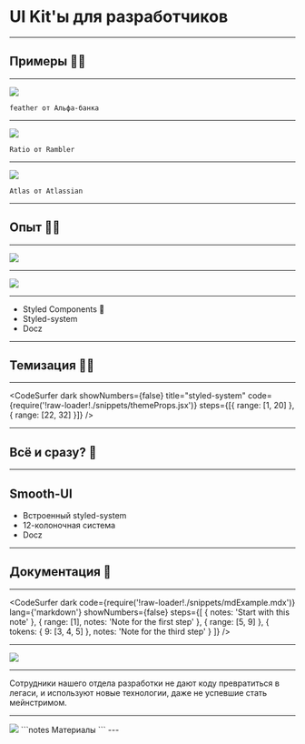 
<Head>
  <title>UI kits</title>
</Head>


# UI Kit'ы для разработчиков

---


## Примеры 🏄‍♂️

---


<Image src="./assets/alfaExample.png" />

```notes
feather от Альфа-банка
```

---


<Image src="./assets/ramblerExample.png" />

```notes
Ratio от Rambler
```

---


<Image src="./assets/atlasExample.png" />

```notes
Atlas от Atlassian
```

---


## Опыт 👷‍♂️

---


<Image size="67vh" src="./assets/horse.jpeg" />

---


<Image
  size="75vw"
  src="https://media.giphy.com/media/yYSSBtDgbbRzq/giphy.gif"
/>

---


<ul>
  <Appear>
    <li>Styled Components 💅</li>
    <li>Styled-system</li>
    <li>Docz</li>
  </Appear>
</ul>

---


## Темизация 👩‍🎨

---


<CodeSurfer
  dark
  showNumbers={false}
  title="styled-system"
  code={require('!raw-loader!./snippets/themeProps.jsx')}
  steps={[{ range: [1, 20] }, { range: [22, 32] }]}
/>

---


## Всё и сразу? 🤔

---


## Smooth-UI

<ul>
  <Appear>
    <li>Встроенный styled-system</li>
    <li>12-колоночная система</li>
    <li>Docz</li>
  </Appear>
</ul>

---


## Документация 📖

---


<CodeSurfer
  dark
  code={require('!raw-loader!./snippets/mdExample.mdx')}
  lang={'markdown'}
  showNumbers={false}
  steps={[
    { notes: 'Start with this note' },
    { range: [1], notes: 'Note for the first step' },
    { range: [5, 9] },
    { tokens: { 9: [3, 4, 5] }, notes: 'Note for the third step' }
  ]}
/>

---


<Image size="85vw" src="./assets/mdxExample.png" />

---


Сотрудники нашего отдела разработки не дают коду превратиться в легаси, и используют новые технологии, даже не успевшие стать мейнстримом.

---


<Image size="60vh" src="./assets/qr-code.svg" />
```notes
Материалы
```
---
